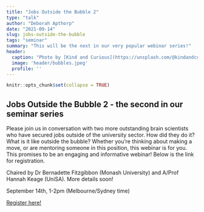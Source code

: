 ```yaml
---
title: "Jobs Outside the Bubble 2"
type: "talk"
author: "Deborah Apthorp"
date: "2021-09-14"
slug: jobs-outside-the-bubble
tags: "seminar"
summary: "This will be the next in our very popular webinar series!"
header:
  caption: "Photo by [Kind and Curious](https://unsplash.com/@kindandcurious) on [Unsplash](https://unsplash.com)"
  image: 'header/bubbles.jpeg'
  profile: ''
---
```


```r
knitr::opts_chunk$set(collapse = TRUE)
```

## Jobs Outside the Bubble 2 - the second in our seminar series

Please join us in conversation with two more outstanding brain scientists who have secured jobs outside of the university sector. How did they do it? What is it like outside the bubble?  Whether you’re thinking about making a move, or are mentoring someone in this position, this webinar is for you. This promises to be an engaging and informative webinar! Below is the link for registration. 

Chaired by Dr Bernadette Fitzgibbon (Monash University) and A/Prof Hannah Keage (UniSA). More details soon! 

 September 14th, 1-2pm (Melbourne/Sydney time)

[Register here!](https://unisa.zoom.us/webinar/register/WN_lQyBifqRR0aYrxYLnluncA)









